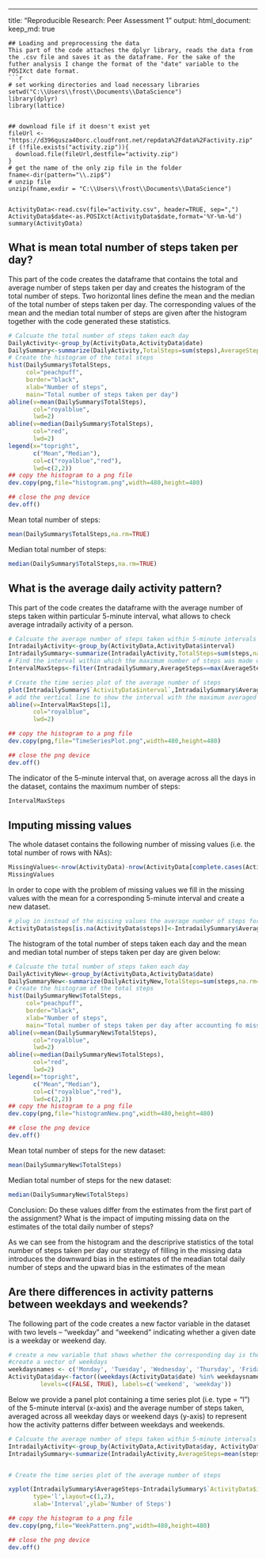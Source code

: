 ---
title: "Reproducible Research: Peer Assessment 1"
output: 
  html_document:
    keep_md: true
```
## Loading and preprocessing the data  
This part of the code attaches the dplyr library, reads the data from the .csv file and saves it as the dataframe. For the sake of the futher analysis I change the format of the "date" variable to the POSIXct date format. 
```r
# set working directories and load necessary libraries
setwd("C:\\Users\\frost\\Documents\\DataScience")
library(dplyr)
library(lattice)


## download file if it doesn't exist yet
fileUrl <- "https://d396qusza40orc.cloudfront.net/repdata%2Fdata%2Factivity.zip"
if (!file.exists("activity.zip")){
  download.file(fileUrl,destfile="activity.zip")	
}
# get the name of the only zip file in the folder
fname<-dir(pattern="\\.zip$")
# unzip file
unzip(fname,exdir = "C:\\Users\\frost\\Documents\\DataScience")


ActivityData<-read.csv(file="activity.csv", header=TRUE, sep=",")
ActivityData$date<-as.POSIXct(ActivityData$date,format='%Y-%m-%d')
summary(ActivityData)
```
## What is mean total number of steps taken per day?
This part of the code creates the dataframe that contains the total and average number of steps taken per day and creates the histogram of the total number of steps. Two horizontal lines define the mean and the median of the total number of steps taken per day. The corresponding values of the mean and the median total number of steps are given after the histogram together with the code generated these statistics.
```r

# Calcuate the total number of steps taken each day
DailyActivity<-group_by(ActivityData,ActivityData$date)
DailySummary<-summarize(DailyActivity,TotalSteps=sum(steps),AverageSteps=mean(steps,na.rm=TRUE))
# Create the histogram of the total steps
hist(DailySummary$TotalSteps,
     col="peachpuff",
     border="black",
     xlab="Number of steps",
     main="Total number of steps taken per day")
abline(v=mean(DailySummary$TotalSteps),
       col="royalblue",
       lwd=2)
abline(v=median(DailySummary$TotalSteps),
       col="red",
       lwd=2)
legend(x="topright",
       c("Mean","Median"),
       col=c("royalblue","red"),
       lwd=c(2,2))
## copy the histogram to a png file
dev.copy(png,file="histogram.png",width=480,height=480)

## close the png device
dev.off()
```

Mean total number of steps:
```r
mean(DailySummary$TotalSteps,na.rm=TRUE)
```
Median total number of steps:
```r
median(DailySummary$TotalSteps,na.rm=TRUE)
```
## What is the average daily activity pattern?

This part of the code creates the dataframe with the average number of steps taken within particular 5-minute interval, what allows to check average intradaily activity of a person. 

```r

# Calcuate the average number of steps taken within 5-minute intervals
IntradailyActivity<-group_by(ActivityData,ActivityData$interval)
IntradailySummary<-summarize(IntradailyActivity,TotalSteps=sum(steps,na.rm=TRUE),AverageSteps=mean(steps,na.rm=TRUE))
# Find the interval within which the maximum number of steps was made on average
IntervalMaxSteps<-filter(IntradailySummary,AverageSteps==max(AverageSteps))

# Create the time series plot of the average number of steps
plot(IntradailySummary$`ActivityData$interval`,IntradailySummary$AverageSteps,type='l',ylab="Number of steps",xlab="Interval")
# add the vertical line to show the interval with the maximum averaged number of steps
abline(v=IntervalMaxSteps[1],
       col="royalblue",
       lwd=2)

## copy the histogram to a png file
dev.copy(png,file="TimeSeriesPlot.png",width=480,height=480)

## close the png device
dev.off()
```

The indicator of the 5-minute interval that, on average across all the days in the dataset, contains the maximum number of steps:
```r
IntervalMaxSteps
```
## Imputing missing values
The whole dataset contains the following number of missing values (i.e. the total number of rows with NAs):


```r
MissingValues<-nrow(ActivityData)-nrow(ActivityData[complete.cases(ActivityData),])
MissingValues
```

In order to cope with the problem of missing values we fill in the missing values with the mean for a corresponding 5-minute interval and create a new dataset.

```r
# plug in instead of the missing values the average number of steps for a corresponding interval from the IntradailySummary dataframe
ActivityData$steps[is.na(ActivityData$steps)]<-IntradailySummary$AverageSteps[match(ActivityData$interval[is.na(ActivityData$steps)],IntradailySummary$`ActivityData$interval`)]
```

The histogram of the total number of steps taken each day and the mean and median total number of steps taken per day are given below:
```r
# Calcuate the total number of steps taken each day
DailyActivityNew<-group_by(ActivityData,ActivityData$date)
DailySummaryNew<-summarize(DailyActivityNew,TotalSteps=sum(steps,na.rm=TRUE),AverageSteps=mean(steps,na.rm=TRUE))
# Create the histogram of the total steps
hist(DailySummaryNew$TotalSteps,
     col="peachpuff",
     border="black",
     xlab="Number of steps",
     main="Total number of steps taken per day after accounting fo misssing data")
abline(v=mean(DailySummaryNew$TotalSteps),
       col="royalblue",
       lwd=2)
abline(v=median(DailySummaryNew$TotalSteps),
       col="red",
       lwd=2)
legend(x="topright",
       c("Mean","Median"),
       col=c("royalblue","red"),
       lwd=c(2,2))
## copy the histogram to a png file
dev.copy(png,file="histogramNew.png",width=480,height=480)

## close the png device
dev.off()
```

Mean total number of steps for the new dataset:
```r
mean(DailySummaryNew$TotalSteps)
```
Median total number of steps for the new dataset:
```r
median(DailySummaryNew$TotalSteps)
```
Conclusion:  Do these values differ from the estimates from the first part of the assignment? What is the impact of imputing missing data on the estimates of the total daily number of steps?

As we can see from the histogram and the descriprive statistics of the total number of steps taken per day our strategy of filling in the missing data introduces the downward bias in the estimates of the meadian total daily number of steps and the upward bias in the estimates of the mean 


## Are there differences in activity patterns between weekdays and weekends?

The following part of the code creates a new factor variable in the dataset with two levels -- "weekday" and "weekend" indicating whether a given date is a weekday or weekend day.

```r
# create a new variable that shows whether the corresponding day is the weekend or not in the new dataframe with filled in missing data 
#create a vector of weekdays
weekdaysnames <- c('Monday', 'Tuesday', 'Wednesday', 'Thursday', 'Friday')
ActivityData$day<-factor((weekdays(ActivityData$date) %in% weekdaysnames), 
         levels=c(FALSE, TRUE), labels=c('weekend', 'weekday')) 
```


Below we provide a panel plot containing a time series plot (i.e. type = "l") of the 5-minute interval (x-axis) and the average number of steps taken, averaged across all weekday days or weekend days (y-axis) to represent how the activity patterns differ between weekdays and weekends.
```r

# Calcuate the average number of steps taken within 5-minute intervals for weekdays and for weekends
IntradailyActivity<-group_by(ActivityData,ActivityData$day, ActivityData$interval)
IntradailySummary<-summarize(IntradailyActivity,AverageSteps=mean(steps,na.rm=TRUE))


# Create the time series plot of the average number of steps

xyplot(IntradailySummary$AverageSteps~IntradailySummary$`ActivityData$interval`|factor(IntradailySummary$`ActivityData$day`),
       type='l',layout=c(1,2),
       xlab='Interval',ylab='Number of Steps')

## copy the histogram to a png file
dev.copy(png,file="WeekPattern.png",width=480,height=480)

## close the png device
dev.off()
```
